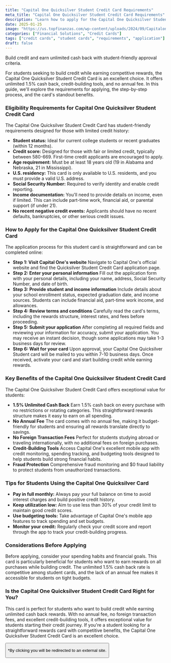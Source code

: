 ```yaml
---
title: "Capital One Quicksilver Student Credit Card Requirements"
meta_title: "Capital One Quicksilver Student Credit Card Requirements"
description: "Learn how to apply for the Capital One Quicksilver Student Credit Card. Discover the eligibility requirements, application steps, and benefits for students."
date: 2025-01-25
image: "https://us.topfinanzas.com/wp-content/uploads/2024/09/Capitalone2.webp"
categories: ["Financial Solutions", "Credit Cards"]
tags: ["credit cards", "student cards", "requirements", "application"]
draft: false
---
```


Build credit and earn unlimited cash back with student-friendly approval criteria.

For students seeking to build credit while earning competitive rewards, the Capital One Quicksilver Student Credit Card is an excellent choice. It offers unlimited 1.5% cash back, credit-building tools, and no annual fee. In this guide, we'll explore the requirements for applying, the step-by-step process, and the card's standout benefits.

### Eligibility Requirements for Capital One Quicksilver Student Credit Card

The Capital One Quicksilver Student Credit Card has student-friendly requirements designed for those with limited credit history:

* **Student status:** Ideal for current college students or recent graduates (within 12 months).
* **Credit score:** Designed for those with fair or limited credit, typically between 580-669. First-time credit applicants are encouraged to apply.
* **Age requirement:** Must be at least 18 years old (19 in Alabama and Nebraska, 21 in Mississippi).
* **U.S. residency:** This card is only available to U.S. residents, and you must provide a valid U.S. address.
* **Social Security Number:** Required to verify identity and enable credit reporting.
* **Income documentation:** You'll need to provide details on income, even if limited. This can include part-time work, financial aid, or parental support (if under 21).
* **No recent negative credit events:** Applicants should have no recent defaults, bankruptcies, or other serious credit issues.

### How to Apply for the Capital One Quicksilver Student Credit Card

The application process for this student card is straightforward and can be completed online:

* **Step 1: Visit Capital One's website**
    Navigate to Capital One's official website and find the Quicksilver Student Credit Card application page.
* **Step 2: Enter your personal information**
    Fill out the application form with your personal details, including your name, address, Social Security Number, and date of birth.
* **Step 3: Provide student and income information**
    Include details about your school enrollment status, expected graduation date, and income sources. Students can include financial aid, part-time work income, and allowances.
* **Step 4: Review terms and conditions**
    Carefully read the card's terms, including the rewards structure, interest rates, and fees before proceeding.
* **Step 5: Submit your application**
    After completing all required fields and reviewing your information for accuracy, submit your application. You may receive an instant decision, though some applications may take 1-3 business days for review.
* **Step 6: Wait for your card**
    Upon approval, your Capital One Quicksilver Student card will be mailed to you within 7-10 business days. Once received, activate your card and start building credit while earning rewards.

### Key Benefits of the Capital One Quicksilver Student Credit Card

The Capital One Quicksilver Student Credit Card offers exceptional value for students:

* **1.5% Unlimited Cash Back**
    Earn 1.5% cash back on every purchase with no restrictions or rotating categories. This straightforward rewards structure makes it easy to earn on all spending.
* **No Annual Fee**
    The card comes with no annual fee, making it budget-friendly for students and ensuring all rewards translate directly to savings.
* **No Foreign Transaction Fees**
    Perfect for students studying abroad or traveling internationally, with no additional fees on foreign purchases.
* **Credit-Building Tools**
    Access Capital One's excellent mobile app with credit monitoring, spending tracking, and budgeting tools designed to help students build strong financial habits.
* **Fraud Protection**
    Comprehensive fraud monitoring and $0 fraud liability to protect students from unauthorized transactions.

### Tips for Students Using the Capital One Quicksilver Card

* **Pay in full monthly:** Always pay your full balance on time to avoid interest charges and build positive credit history.
* **Keep utilization low:** Aim to use less than 30% of your credit limit to maintain good credit scores.
* **Use budgeting tools:** Take advantage of Capital One's mobile app features to track spending and set budgets.
* **Monitor your credit:** Regularly check your credit score and report through the app to track your credit-building progress.

### Considerations Before Applying

Before applying, consider your spending habits and financial goals. This card is particularly beneficial for students who want to earn rewards on all purchases while building credit. The unlimited 1.5% cash back rate is competitive among student cards, and the lack of an annual fee makes it accessible for students on tight budgets.

### Is the Capital One Quicksilver Student Credit Card Right for You?

This card is perfect for students who want to build credit while earning unlimited cash back rewards. With no annual fee, no foreign transaction fees, and excellent credit-building tools, it offers exceptional value for students starting their credit journey. If you're a student looking for a straightforward rewards card with competitive benefits, the Capital One Quicksilver Student Credit Card is an excellent choice.

<Button label="See on Official Site" link="https://www.capitalone.com/credit-cards/quicksilver-student/"  color="#004977" />

<p class="text-sm mt-2">*By clicking you will be redirected to an external site.</p>
